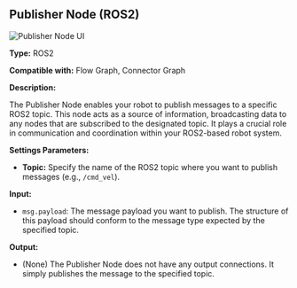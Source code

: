 
## Publisher Node (ROS2)

<Image src="/screenshot/node-publisher.png" alt="Publisher Node UI" width={200} height={200} />

**Type:** ROS2

**Compatible with:** Flow Graph, Connector Graph

**Description:**

The Publisher Node enables your robot to publish messages to a specific ROS2 topic. This node acts as a source of information, broadcasting data to any nodes that are subscribed to the designated topic. It plays a crucial role in communication and coordination within your ROS2-based robot system.

**Settings Parameters:**

*   **Topic:** Specify the name of the ROS2 topic where you want to publish messages (e.g., `/cmd_vel`).

**Input:**

*   `msg.payload`: The message payload you want to publish. The structure of this payload should conform to the message type expected by the specified topic.

**Output:**

*   (None) The Publisher Node does not have any output connections. It simply publishes the message to the specified topic.
